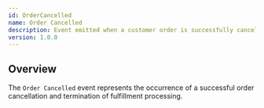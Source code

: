 ```yaml
---
id: OrderCancelled
name: Order Cancelled
description: Event emitted when a customer order is successfully cancelled.
version: 1.0.0
---
```


## Overview

The `Order Cancelled` event represents the occurrence of a successful order cancellation and termination of fulfillment processing.

<NodeGraph />
